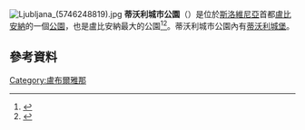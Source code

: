 {{noteTA
|1=zh-hk:盧布爾雅那;zh-tw:盧比安納;zh-cn:卢布尔雅那;zh-sg:卢布尔雅那;
}}
[[File:Ljubljana_(5746248819).jpg|thumb]]
'''蒂沃利城市公園'''（{{lang-sl|Mestni park Tivoli}}）是位於[[斯洛維尼亞|斯洛維尼亞]]首都[[盧比安納|盧比安納]]的一個[[公園|公園]]，也是盧比安納最大的公園<ref name="LjubljanaLife">{{cite web |url= http://www.ljubljana-life.com/culture/culture_details/49-Tivoli_Park |title=Tivoli Park Ljubljana | Slovenia - Ljubljana Life |first= |last=LjubljanaLife.com |work=ljubljana-life.com |year=2011 |accessdate=5 July 2011}}</ref><ref name="CulturalHeritage">{{cite web |url=http://www.slovenia.info/?kul_zgod_znamenitosti=6296&lng=2 |title=Ljubljana, Park Tivoli, Rožnik and Šišenski hill - Cultural and Historical Heritage - Slovenia - Official Travel Guide - |first= |last=Slovenia.Info |work=slovenia.info |year=2011 |accessdate=5 July 2011 |archive-date=2015-09-24 |archive-url=https://web.archive.org/web/20150924102934/http://www.slovenia.info/?kul_zgod_znamenitosti=6296&lng=2 |dead-url=yes }}</ref>。蒂沃利城市公園內有[[蒂沃利城堡|蒂沃利城堡]]。

==參考資料==
{{commons category|Tivoli Park (Ljubljana)}}
{{reflist}}
{{coord|46|3|14|N|14|29|48|E|display=title}}
[[Category:盧布爾雅那|Category:盧布爾雅那]]
{{Slovenia-stub}}